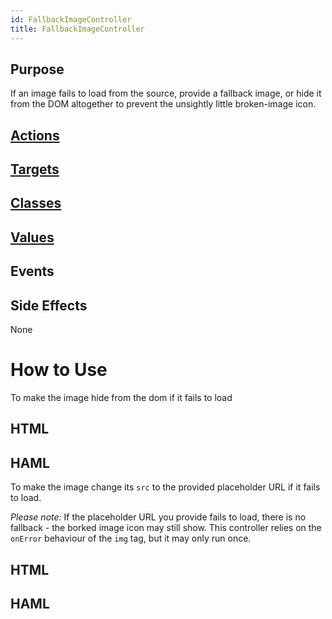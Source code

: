 ```yaml
---
id: FallbackImageController
title: FallbackImageController
---
```


## Purpose

If an image fails to load from the source, provide a fallback image, or hide it from the DOM altogether to prevent the unsightly little broken-image icon.


## [Actions](https://stimulus.hotwire.dev/reference/actions)


<NoActions/>

## [Targets](https://stimulus.hotwire.dev/reference/targets)


<NoTargets/>

## [Classes](https://stimulus.hotwire.dev/reference/classes)


<NoClasses/>

## [Values](https://stimulus.hotwire.dev/reference/values)


<NoValues/>

## Events


<NoEvents/>

## Side Effects

None



# How to Use

To make the image hide from the dom if it fails to load

## HTML

<FallbackImageControllerHtml/>

## HAML

<FallbackImageControllerHaml/>


To make the image change its `src` to the provided placeholder URL if it fails to load.

*Please note:* If the placeholder URL you provide fails to load, there is no fallback - the borked image icon may still show. This controller relies on the `onError` behaviour of the `img` tag, but it may only run once.

## HTML

<FallbackImageControllerPlaceholderHtml/>

## HAML

<FallbackImageControllerPlaceholderHaml/>

